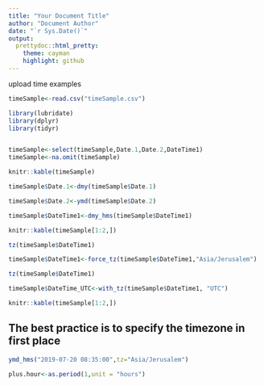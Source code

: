 ```yaml
---
title: "Your Document Title"
author: "Document Author"
date: "`r Sys.Date()`"
output:
  prettydoc::html_pretty:
    theme: cayman
    highlight: github
---
```


upload time examples


```r
timeSample<-read.csv("timeSample.csv")

library(lubridate)
library(dplyr)
library(tidyr)


timeSample<-select(timeSample,Date.1,Date.2,DateTime1)
timeSample<-na.omit(timeSample)
```

```r

knitr::kable(timeSample)
```



```r
timeSample$Date.1<-dmy(timeSample$Date.1)
```

```r
timeSample$Date.2<-ymd(timeSample$Date.2)
```

```r
timeSample$DateTime1<-dmy_hms(timeSample$DateTime1)

```


```r

knitr::kable(timeSample[1:2,])

```

```r
tz(timeSample$DateTime1)

timeSample$DateTime1<-force_tz(timeSample$DateTime1,"Asia/Jerusalem")

tz(timeSample$DateTime1)

timeSample$DateTime_UTC<-with_tz(timeSample$DateTime1, "UTC")

knitr::kable(timeSample[1:2,])
```

## The best practice is to specify the timezone in first place

```r
ymd_hms("2019-07-20 08:35:00",tz="Asia/Jerusalem")
```


```r
plus.hour<-as.period(1,unit = "hours")

```



